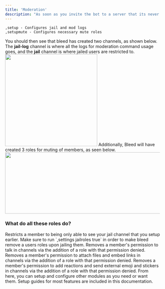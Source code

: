 ```yaml
---
title: 'Moderation'
description: "As soon as you invite the bot to a server that its never been in before, you'll want to set up moderation commands and moderation logs with the commands below."
---
```


```
,setup - Configures jail and mod logs
,setupmute - Configures necessary mute roles
```
You should then see that bleed has created two channels, as shown below. The **jail-log** channel is where all the logs for moderation command usage goes, and the **jail** channel is where jailed users are restricted to. 
<img height="300" width="300" src="https://bleed.bot/img/mod-channels.png" />
Additionally, Bleed will have created 3 roles for muting of members, as seen below.
<img height="200" width="600" src="https://bleed.bot/img/mod-muted-roles.png" />
### What do all these roles do?
<AccordionGroup>
  <Accordion title="Jail">
    Restricts a member to being only able to see your jail channel that you setup earlier. Make sure to run `,settings jailroles true` in order to make bleed remove a users roles upon jailing them.
  </Accordion>

  <Accordion title="Muted">
  Removes a member's permission to talk in channels via the addition of a role with that permission denied.
  </Accordion>

  <Accordion title="Image Muted">
    Removes a member's permission to attach files and embed links in channels via the addition of a role with that permission denied.
  </Accordion>

  <Accordion title="Reaction Muted">
    Removes a member's permission to add reactions and send external emoji and stickers in channels via the addition of a role with that permission denied.
  </Accordion>
</AccordionGroup>
From here, you can setup and configure other modules as you need or want them. Setup guides for most features are included in this documentation.
